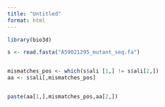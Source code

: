 ```yaml
---
title: "Untitled"
format: html
---
```


```r
library(bio3d)

s <- read.fasta("A59021295_mutant_seq.fa")


mismatches_pos <- which(s$ali [1,] != s$ali[2,])
aa <- s$ali[,mismatches_pos]


paste(aa[1,],mismatches_pos,aa[2,])
```